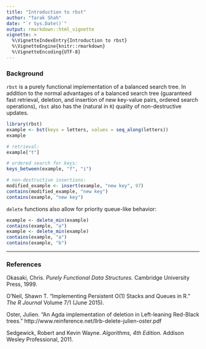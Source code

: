 ```yaml
---
title: "Introduction to rbst"
author: "Tarak Shah"
date: "`r Sys.Date()`"
output: rmarkdown::html_vignette
vignette: >
  %\VignetteIndexEntry{Introduction to rbst}
  %\VignetteEngine{knitr::rmarkdown}
  %\VignetteEncoding{UTF-8}
---
```

### Background

`rbst` is a purely functional implementation of a balanced search tree. In addition to the normal advantages of a balanced search tree (guaranteed fast retrieval, deletion, and insertion of new key-value pairs, ordered search operations), `rbst` also has the (natural in `R`) quality of non-destructive updates. 

```r
library(rbst)
example <- bst(keys = letters, values = seq_along(letters))
example

# retrieval:
example["t"]

# ordered search for keys:
keys_between(example, "f", "i")

# non-destructive insertions:
modified_example <- insert(example, "new key", 97)
contains(modified_example, "new key")
contains(example, "new key")
```

`delete` functions also allow for priority queue-like behavior:

```r
example <- delete_min(example)
contains(example, "a")
example <- delete_min(example)
contains(example, "a")
contains(example, "b")
```

-----

### References

Okasaki, Chris. *Purely Functional Data Structures.* Cambridge University Press, 1999.

O'Neil, Shawn T. "Implementing Persistent O(1) Stacks and Queues in R." *The R Journal* Volume 7/1 (June 2015).

Oster, Julien. "An Agda implementation of deletion in Left-leaning Red-Black trees." http://www.reinference.net/llrb-delete-julien-oster.pdf

Sedgewick, Robert and Kevin Wayne. *Algorithms, 4th Edition.* Addison Wesley Professional, 2011.
